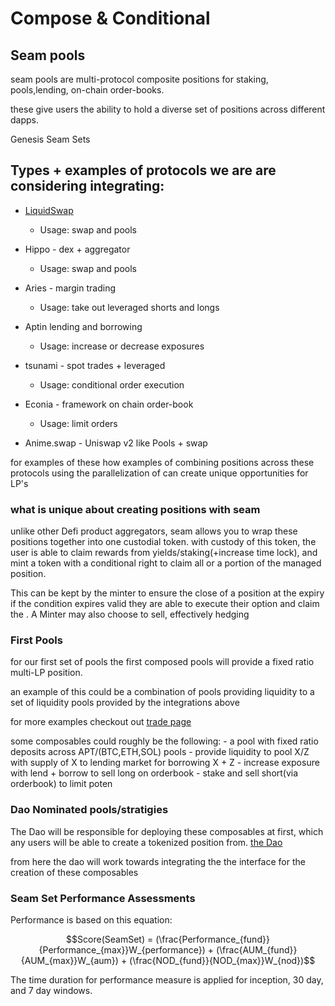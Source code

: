 # Compose & Conditional

## Seam pools

seam pools are multi-protocol composite positions for staking, pools,lending, on-chain order-books.

these give users the ability to hold a diverse set of positions across different dapps.

Genesis Seam Sets 
## Types + examples of protocols we are are considering integrating:

* [LiquidSwap](https://liquidswap.com/#/)
  * Usage: swap and pools
* Hippo - dex + aggregator
  * Usage: swap and pools
* Aries - margin trading
  * Usage: take out leveraged shorts and longs

* Aptin lending and borrowing
  * Usage: increase or decrease exposures

* tsunami - spot trades + leveraged
  * Usage: conditional order execution

* Econia - framework on chain order-book
  * Usage: limit orders

* Anime.swap - Uniswap v2 like Pools + swap

for examples of these how examples of combining positions across these protocols using the parallelization of can create unique opportunities for LP's

### what is unique about creating positions with seam

unlike other Defi product aggregators, seam allows you to wrap these positions together into one custodial token. with custody of this token, the user is able to claim rewards from yields/staking(+increase time lock), and mint a token with a conditional right to claim all or a portion of the managed position.

This can be kept by the minter to ensure the close of a position at the expiry if the condition expires valid they are able to execute their option and claim the .
A Minter may also choose to sell, effectively hedging

### First Pools

for our first set of pools the first composed pools will provide a fixed ratio multi-LP position.

an example of this could be a combination of pools providing liquidity
to a set of liquidity pools provided by the integrations above

for more examples checkout out [trade page](www.seam.money/trade)

some composables could roughly be the following: - a pool with fixed ratio deposits across APT/(BTC,ETH,SOL) pools - provide liquidity to pool X/Z with supply of X to lending market for borrowing X + Z - increase exposure with lend + borrow to sell long on orderbook - stake and sell short(via orderbook) to limit poten

### Dao Nominated pools/stratigies

The Dao will be responsible for deploying these composables at first, which any users will be able to create a tokenized position from. [the Dao]("www.seam.money/governance")

from here the dao will work towards integrating the the interface for the creation of these composables

### Seam Set Performance Assessments

Performance is based on this equation:

```math
Score(SeamSet) = (\frac{Performance_{fund}}{Performance_{max}}W_{performance}) + (\frac{AUM_{fund}}{AUM_{max}}W_{aum}) + (\frac{NOD_{fund}}{NOD_{max}}W_{nod})
```

The time duration for performance measure is applied for inception, 30 day, and 7 day windows.
